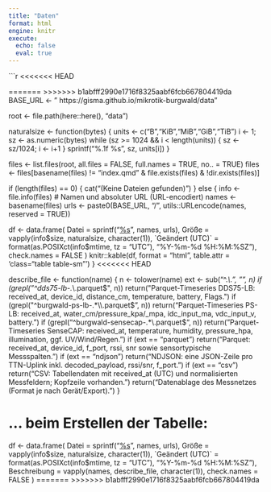 ```yaml
---
title: "Daten"
format: html
engine: knitr
execute:
  echo: false
  eval: true
---
```


```r

<<<<<<< HEAD

=======
>>>>>>> b1abfff2990e1716f8325aabf6fcb667804419da
BASE_URL <- " https://gisma.github.io/mikrotik-burgwald/data"


root <- file.path(here::here(), "data")

naturalsize <- function(bytes) {
  units <- c("B","KiB","MiB","GiB","TiB")
  i <- 1; sz <- as.numeric(bytes)
  while (sz >= 1024 && i < length(units)) { sz <- sz/1024; i <- i+1 }
  sprintf("%.1f %s", sz, units[i])
}

files <- list.files(root, all.files = FALSE, full.names = TRUE, no.. = TRUE)
files <- files[basename(files) != "index.qmd" & file.exists(files) & !dir.exists(files)]

if (length(files) == 0) {
  cat("(Keine Dateien gefunden)")
} else {
  info <- file.info(files)
  # Namen und absoluter URL (URL-encodiert)
  names <- basename(files)
  urls  <- paste0(BASE_URL, "/", utils::URLencode(names, reserved = TRUE))

  df <- data.frame(
    Datei = sprintf("[%s](%s)", names, urls),
    Größe = vapply(info$size, naturalsize, character(1)),
    `Geändert (UTC)` = format(as.POSIXct(info$mtime, tz = "UTC"), "%Y-%m-%d %H:%M:%SZ"),
    check.names = FALSE
  )
  knitr::kable(df, format = "html", table.attr = 'class="table table-sm"')
}
<<<<<<< HEAD

describe_file <- function(name) {
  n <- tolower(name)
  ext <- sub("^.*\\.", "", n)
  if (grepl("^dds75-lb-.*\\.parquet$", n))
    return("Parquet-Timeseries DDS75-LB: received_at, device_id, distance_cm, temperature, battery, Flags.")
  if (grepl("^burgwald-ps-lb-.*\\.parquet$", n))
    return("Parquet-Timeseries PS-LB: received_at, water_cm/pressure_kpa/_mpa, idc_input_ma, vdc_input_v, battery.")
  if (grepl("^burgwald-sensecap-.*\\.parquet$", n))
    return("Parquet-Timeseries SenseCAP: received_at, temperature, humidity, pressure_hpa, illumination, ggf. UV/Wind/Regen.")
  if (ext == "parquet")
    return("Parquet: received_at, device_id, f_port, rssi, snr sowie sensortypische Messspalten.")
  if (ext == "ndjson")
    return("NDJSON: eine JSON-Zeile pro TTN-Uplink inkl. decoded_payload, rssi/snr, f_port.")
  if (ext == "csv")
    return("CSV: Tabellendaten mit received_at (UTC) und normalisierten Messfeldern; Kopfzeile vorhanden.")
  return("Datenablage des Messnetzes (Format je nach Gerät/Export).")
}

# … beim Erstellen der Tabelle:
df <- data.frame(
  Datei = sprintf("[%s](%s)", names, urls),
  Größe = vapply(info$size, naturalsize, character(1)),
  `Geändert (UTC)` = format(as.POSIXct(info$mtime, tz = "UTC"), "%Y-%m-%d %H:%M:%SZ"),
  Beschreibung = vapply(names, describe_file, character(1)),
  check.names = FALSE
)
=======
>>>>>>> b1abfff2990e1716f8325aabf6fcb667804419da
